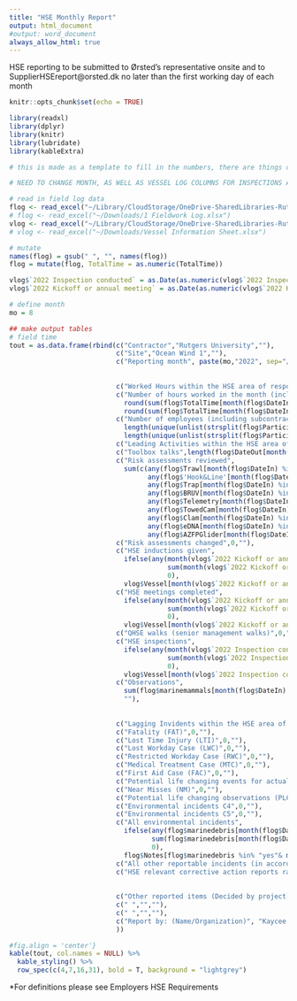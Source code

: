 ```yaml
---
title: "HSE Monthly Report"
output: html_document
#output: word_document
always_allow_html: true
---
```

<script>
   $(document).ready(function() {
     $head = $('#header');
     $head.prepend('<img src=\"https://upload.wikimedia.org/wikipedia/commons/5/5f/Orsted_RGB_Blue.png\" style=\"float: right;width: 150px;\"/>')
   });
</script>
           
HSE reporting to be submitted to Ørsted’s representative onsite and to SupplierHSEreport@orsted.dk  no later than the first working day of each month  

```r
knitr::opts_chunk$set(echo = TRUE)
```

```r
library(readxl)
library(dplyr)
library(knitr)
library(lubridate)
library(kableExtra)

# this is made as a template to fill in the numbers, there are things on this report that cannot be quantified by the field log and therefor will have to be added manually in Word once the report is made. Additionally there are comments that should be added to add clarity to this report. Once this report is generated it should be read and added to before submitting. 

# NEED TO CHANGE MONTH, AS WELL AS VESSEL LOG COLUMNS FOR INSPECTIONS AND MEETINGS IF YEAR CHANGES

# read in field log data
flog <- read_excel("~/Library/CloudStorage/OneDrive-SharedLibraries-RutgersUniversity/Orsted Wind Fisheries Monitoring - General/Reports and Reporting/1 Fieldwork Log.xlsx")
# flog <- read_excel("~/Downloads/1 Fieldwork Log.xlsx")
vlog <- read_excel("~/Library/CloudStorage/OneDrive-SharedLibraries-RutgersUniversity/Orsted Wind Fisheries Monitoring - General/HSE/3 Vessels/Vessel Information Sheet.xlsx")
# vlog <- read_excel("~/Downloads/Vessel Information Sheet.xlsx")

# mutate
names(flog) = gsub(" ", "", names(flog))
flog = mutate(flog, TotalTime = as.numeric(TotalTime))

vlog$`2022 Inspection conducted` = as.Date(as.numeric(vlog$`2022 Inspection conducted`), origin = "1899-12-30")
vlog$`2022 Kickoff or annual meeting` = as.Date(as.numeric(vlog$`2022 Kickoff or annual meeting`), origin = "1899-12-30")

# define month
mo = 8

## make output tables
# field time
tout = as.data.frame(rbind(c("Contractor","Rutgers University",""),
                           c("Site","Ocean Wind 1",""),
                           c("Reporting month", paste(mo,"2022", sep="/"),""),
                           
                           
                           c("Worked Hours within the HSE area of responsibility of Orsted","Current Month","Actual from last month"),
                           c("Number of hours worked in the month (including subcontractors",
                             round(sum(flog$TotalTime[month(flog$DateIn) %in% mo]), 2),
                             round(sum(flog$TotalTime[month(flog$DateIn) %in% (mo-1)]),2)),
                           c("Number of employees (including subcontractors) on site",
                             length(unique(unlist(strsplit(flog$ParticipatingPersonnel[month(flog$DateIn) %in% mo],',')))),
                             length(unique(unlist(strsplit(flog$ParticipatingPersonnel[month(flog$DateIn) %in% (mo-1)],','))))),
                           c("Leading Activities within the HSE area of responsibility of Orsted","Number","Comments"),
                           c("Toolbox talks",length(flog$DateOut[month(flog$DateIn) %in% mo]),""),
                           c("Risk assessments reviewed",
                             sum(c(any(flog$Trawl[month(flog$DateIn) %in% mo] %in% "yes"),
                                   any(flog$'Hook&Line'[month(flog$DateIn) %in% mo] %in% "yes"),
                                   any(flog$Trap[month(flog$DateIn) %in% mo] %in% "yes"),
                                   any(flog$BRUV[month(flog$DateIn) %in% mo] %in% "yes"),
                                   any(flog$Telemetry[month(flog$DateIn) %in% mo] %in% "yes"),
                                   any(flog$TowedCam[month(flog$DateIn) %in% mo] %in% "yes"),
                                   any(flog$Clam[month(flog$DateIn) %in% mo] %in% "yes"),
                                   any(flog$eDNA[month(flog$DateIn) %in% mo] %in% "yes"),
                                   any(flog$AZFPGlider[month(flog$DateIn) %in% mo] %in% "yes"))),""),
                           c("Risk assessments changed",0,""),
                           c("HSE inductions given",
                             ifelse(any(month(vlog$`2022 Kickoff or annual meeting`) %in% mo),
                                        sum(month(vlog$`2022 Kickoff or annual meeting`) %in% mo),
                                        0),
                             vlog$Vessel[month(vlog$`2022 Kickoff or annual meeting`) %in% mo]),
                           c("HSE meetings completed",
                             ifelse(any(month(vlog$`2022 Kickoff or annual meeting`) %in% mo),
                                        sum(month(vlog$`2022 Kickoff or annual meeting`) %in% mo),
                                        0),
                             vlog$Vessel[month(vlog$`2022 Kickoff or annual meeting`) %in% mo]),
                           c("QHSE walks (senior management walks)",0,""),
                           c("HSE inspections",
                             ifelse(any(month(vlog$`2022 Inspection conducted`) %in% mo),
                                        sum(month(vlog$`2022 Inspection conducted`) %in% mo),
                                        0),
                             vlog$Vessel[month(vlog$`2022 Inspection conducted`) %in% mo]),
                           c("Observations",
                             sum(flog$marinemammals[month(flog$DateIn) %in% mo] %in% "yes"),
                             ""),
                           
                           
                           c("Lagging Invidents within the HSE area of responsibility of Orsted","Number","Comments"),
                           c("Fatality (FAT)",0,""),
                           c("Lost Time Injury (LTI)",0,""),
                           c("Lost Workday Case (LWC)",0,""),
                           c("Restricted Workday Case (RWC)",0,""),
                           c("Medical Treatment Case (MTC)",0,""),
                           c("First Aid Case (FAC)",0,""),
                           c("Potential life changing events for actual incidents (PLCE)",0,""),
                           c("Near Misses (NM)",0,""),
                           c("Potential life changing observations (PLCE near miss)",0,""),
                           c("Environmental incidents C4",0,""),
                           c("Environmental incidents C5",0,""),
                           c("All environmental incidents",
                             ifelse(any(flog$marinedebris[month(flog$DateIn) %in% mo] %in% "yes"), 
                                    sum(flog$marinedebris[month(flog$DateIn) %in% mo] %in% "yes"), 
                                    0),
                             flog$Notes[flog$marinedebris %in% "yes"& month(flog$DateIn) %in% mo]),
                           c("All other reportable incidents (in accordance with regulations)",0,""),
                           c("HSE relevant corrective action reports raised on Sites(s). (Open cases)",0,""),
                           
                           
                           c("Other reported items (Decided by project)","Number","Comments"),
                           c(" ","",""),
                           c(" ","",""),
                           c("Report by: (Name/Organization)", "Kaycee Coleman/Rutgers University","")
                           ))
```

```r
#fig.align = 'center'}
kable(tout, col.names = NULL) %>%
  kable_styling() %>%
  row_spec(c(4,7,16,31), bold = T, background = "lightgrey")
```
*For definitions please see Employers HSE Requirements
